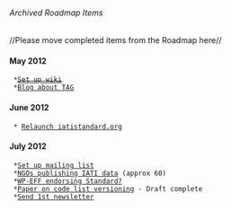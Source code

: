 ====== Archived Roadmap Items ======
//Please move completed items from the Roadmap here//

==== May 2012 ====
  *<del>[[Set up wiki]]</del>
  *[[http://www.aidinfolabs.org/archives/838|Blog about TAG]]

==== June 2012 ====
  * [[Relaunch iatistandard.org]]

==== July 2012 ====

  *[[Set up mailing list]]
  *[[NGOs publishing IATI data]] (approx 60)
  *[[WP-EFF endorsing Standard?]]
  *[[Paper on code list versioning]] - Draft complete 
  *[[Newsletter|Send 1st newsletter]]